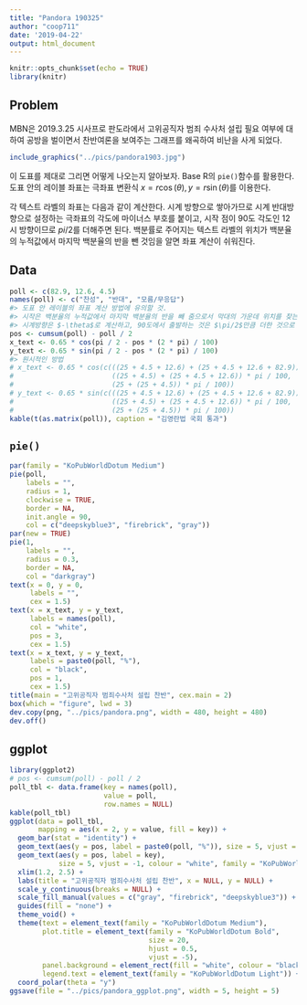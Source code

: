 ```yaml
---
title: "Pandora 190325"
author: "coop711"
date: '2019-04-22'
output: html_document
---
```


```r
knitr::opts_chunk$set(echo = TRUE)
library(knitr)
```

## Problem

MBN은 2019.3.25 시사프로 판도라에서 고위공직자 범죄 수사처 설립 필요 여부에 대하여 공방을 벌이면서 찬반여론을 보여주는 그래프를 왜곡하여 비난을 사게 되었다.

```r
include_graphics("../pics/pandora1903.jpg")
```

이 도표를 제대로 그리면 어떻게 나오는지 알아보자. Base R의 `pie()`함수를 활용한다. 
도표 안의 레이블 좌표는 극좌표 변환식 $x = r \cos(\theta), y = r \sin(\theta)$를 이용한다.

각 텍스트 라벨의 좌표는 다음과 같이 계산한다. 시계 방향으로 쌓아가므로 시계 반대방향으로 설정하는 극좌표의 각도에 마이너스 부호를 붙이고, 시작 점이 90도 각도인 12시 방향이므로 $pi/2$를 더해주면 된다. 백분률로 주어지는 텍스트 라벨의 위치가 백분율의 누적값에서 마지막 백분율의 반을 뺀 것임을 알면 좌표 계산이 쉬워진다.  

## Data

```r
poll <- c(82.9, 12.6, 4.5)
names(poll) <- c("찬성", "반대", "모름/무응답")
#> 도표 안 레이블의 좌표 계산 방법에 유의할 것. 
#> 시작은 백분율의 누적값에서 마지막 백분율의 반을 빼 줌으로서 막대의 가운데 위치를 찾는 `pos` 벡터의 설정에 출발한다.
#> 시계방향은 $-\theta$로 계산하고, 90도에서 출발하는 것은 $\pi/2$만큼 더한 것으로 계산한다. 
pos <- cumsum(poll) - poll / 2
x_text <- 0.65 * cos(pi / 2 - pos * (2 * pi) / 100)
y_text <- 0.65 * sin(pi / 2 - pos * (2 * pi) / 100)
#> 원시적인 방법
# x_text <- 0.65 * cos(c(((25 + 4.5 + 12.6) + (25 + 4.5 + 12.6 + 82.9)) * pi / 100, 
#                        ((25 + 4.5) + (25 + 4.5 + 12.6)) * pi / 100, 
#                        (25 + (25 + 4.5)) * pi / 100))
# y_text <- 0.65 * sin(c(((25 + 4.5 + 12.6) + (25 + 4.5 + 12.6 + 82.9)) * pi / 100, 
#                        ((25 + 4.5) + (25 + 4.5 + 12.6)) * pi / 100, 
#                        (25 + (25 + 4.5)) * pi / 100))
kable(t(as.matrix(poll)), caption = "김영란법 국회 통과")
```

<P style ="page-break-before: always">

## `pie()`

```r
par(family = "KoPubWorldDotum Medium")
pie(poll, 
    labels = "", 
    radius = 1,
    clockwise = TRUE, 
    border = NA,
    init.angle = 90,
    col = c("deepskyblue3", "firebrick", "gray"))
par(new = TRUE)
pie(1,
    labels = "",
    radius = 0.3,
    border = NA,
    col = "darkgray")
text(x = 0, y = 0, 
     labels = "", 
     cex = 1.5)
text(x = x_text, y = y_text, 
     labels = names(poll), 
     col = "white", 
     pos = 3,
     cex = 1.5)
text(x = x_text, y = y_text, 
     labels = paste0(poll, "%"), 
     col = "black", 
     pos = 1,
     cex = 1.5)
title(main = "고위공직자 범죄수사처 설립 찬반", cex.main = 2)
box(which = "figure", lwd = 3)
dev.copy(png, "../pics/pandora.png", width = 480, height = 480)
dev.off()
```

## ggplot

```r
library(ggplot2)
# pos <- cumsum(poll) - poll / 2
poll_tbl <- data.frame(key = names(poll), 
                       value = poll, 
                       row.names = NULL)
kable(poll_tbl)
ggplot(data = poll_tbl, 
       mapping = aes(x = 2, y = value, fill = key)) +
  geom_bar(stat = "identity") +
  geom_text(aes(y = pos, label = paste0(poll, "%")), size = 5, vjust = 1) +
  geom_text(aes(y = pos, label = key), 
            size = 5, vjust = -1, colour = "white", family = "KoPubWorldDotum Medium") +
  xlim(1.2, 2.5) +
  labs(title = "고위공직자 범죄수사처 설립 찬반", x = NULL, y = NULL) +
  scale_y_continuous(breaks = NULL) +
  scale_fill_manual(values = c("gray", "firebrick", "deepskyblue3")) +
  guides(fill = "none") +
  theme_void() +
  theme(text = element_text(family = "KoPubWorldDotum Medium"),
        plot.title = element_text(family = "KoPubWorldDotum Bold", 
                                  size = 20, 
                                  hjust = 0.5, 
                                  vjust = -5),
        panel.background = element_rect(fill = "white", colour = "black"),
        legend.text = element_text(family = "KoPubWorldDotum Light")) +
  coord_polar(theta = "y")
ggsave(file = "../pics/pandora_ggplot.png", width = 5, height = 5)
```
